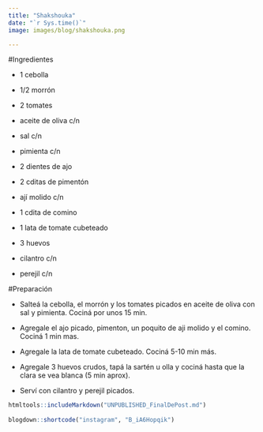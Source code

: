 ```yaml
---
title: "Shakshouka"
date: "`r Sys.time()`"
image: images/blog/shakshouka.png

---
```



#Ingredientes

- 1 cebolla

- 1/2 morrón

- 2 tomates

- aceite de oliva c/n

- sal c/n

- pimienta c/n

- 2 dientes de ajo

- 2 cditas de pimentón

- ají molido c/n

- 1 cdita de comino

- 1 lata de tomate cubeteado

- 3 huevos

- cilantro c/n

- perejil c/n


#Preparación

- Salteá la cebolla, el morrón y los tomates picados en aceite de oliva con sal y pimienta. Cociná por unos 15 min.

- Agregale el ajo picado, pimenton, un poquito de aji molido y el comino. Cociná 1 min mas.

- Agregale la lata de tomate cubeteado. Cociná 5-10 min más.

- Agregale 3 huevos crudos, tapá la sartén u olla y cociná hasta que la clara se vea blanca (5 min aprox).

- Serví con cilantro y perejil picados.



```r
htmltools::includeMarkdown("UNPUBLISHED_FinalDePost.md")
 
blogdown::shortcode("instagram", "B_iA6Hopqik")
```
